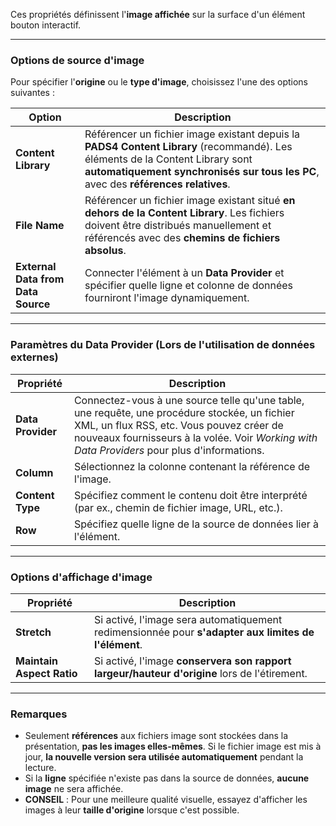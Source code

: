 Ces propriétés définissent l'**image affichée** sur la surface d'un élément bouton interactif.

***

### **Options de source d'image**

Pour spécifier l'**origine** ou le **type d'image**, choisissez l'une des options suivantes :

| **Option**                         | **Description**                                                                                                                                                                                                     |
| ---------------------------------- | ------------------------------------------------------------------------------------------------------------------------------------------------------------------------------------------------------------------- |
| **Content Library**                | Référencer un fichier image existant depuis la **PADS4 Content Library** (recommandé). Les éléments de la Content Library sont **automatiquement synchronisés sur tous les PC**, avec des **références relatives**. |
| **File Name**                      | Référencer un fichier image existant situé **en dehors de la Content Library**. Les fichiers doivent être distribués manuellement et référencés avec des **chemins de fichiers absolus**.                           |
| **External Data from Data Source** | Connecter l'élément à un **Data Provider** et spécifier quelle ligne et colonne de données fourniront l'image dynamiquement.                                                                                        |

***

### **Paramètres du Data Provider** (Lors de l'utilisation de données externes)

| **Propriété**     | **Description**                                                                                                                                                                                                                           |
| ----------------- | ----------------------------------------------------------------------------------------------------------------------------------------------------------------------------------------------------------------------------------------- |
| **Data Provider** | Connectez-vous à une source telle qu'une table, une requête, une procédure stockée, un fichier XML, un flux RSS, etc. Vous pouvez créer de nouveaux fournisseurs à la volée. Voir *Working with Data Providers* pour plus d'informations. |
| **Column**        | Sélectionnez la colonne contenant la référence de l'image.                                                                                                                                                                                |
| **Content Type**  | Spécifiez comment le contenu doit être interprété (par ex., chemin de fichier image, URL, etc.).                                                                                                                                          |
| **Row**           | Spécifiez quelle ligne de la source de données lier à l'élément.                                                                                                                                                                          |

***

### **Options d'affichage d'image**

| **Propriété**             | **Description**                                                                                     |
| ------------------------- | --------------------------------------------------------------------------------------------------- |
| **Stretch**               | Si activé, l'image sera automatiquement redimensionnée pour **s'adapter aux limites de l'élément**. |
| **Maintain Aspect Ratio** | Si activé, l'image **conservera son rapport largeur/hauteur d'origine** lors de l'étirement.        |

***

### **Remarques**

* Seulement **références** aux fichiers image sont stockées dans la présentation, **pas les images elles-mêmes**. Si le fichier image est mis à jour, **la nouvelle version sera utilisée automatiquement** pendant la lecture.
* Si la **ligne** spécifiée n'existe pas dans la source de données, **aucune image** ne sera affichée.
* **CONSEIL** : Pour une meilleure qualité visuelle, essayez d'afficher les images à leur **taille d'origine** lorsque c'est possible.

